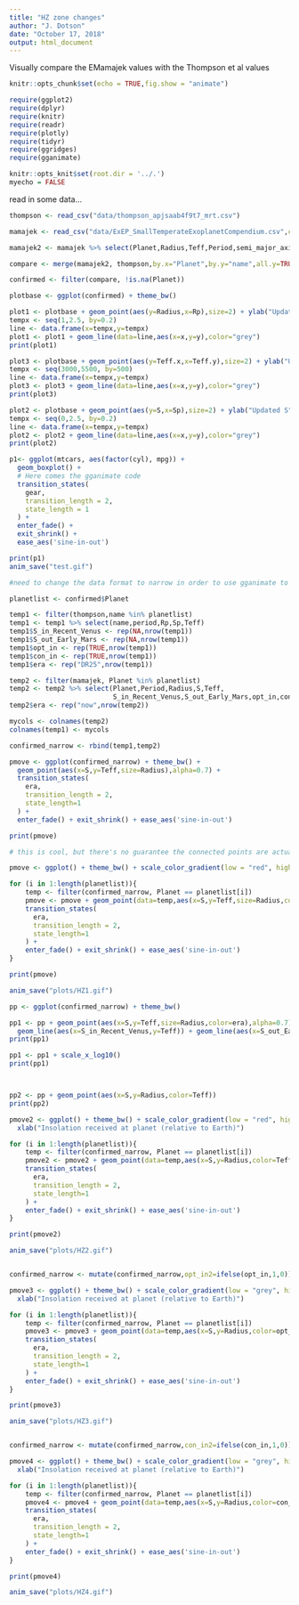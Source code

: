 ```yaml
---
title: "HZ zone changes"
author: "J. Dotson"
date: "October 17, 2018"
output: html_document
---
```


Visually compare the EMamajek values with the Thompson et al values


```r
knitr::opts_chunk$set(echo = TRUE,fig.show = "animate")

require(ggplot2)
require(dplyr)
require(knitr)
require(readr)
require(plotly)
require(tidyr)
require(ggridges)
require(gganimate)

knitr::opts_knit$set(root.dir = '../.')
myecho = FALSE
```

read in some data...

```r

thompson <- read_csv("data/thompson_apjsaab4f9t7_mrt.csv")

mamajek <- read_csv("data/ExEP_SmallTemperateExoplanetCompendium.csv",comment="#")


```



```r

mamajek2 <- mamajek %>% select(Planet,Radius,Teff,Period,semi_major_axis,S)

compare <- merge(mamajek2, thompson,by.x="Planet",by.y="name",all.y=TRUE)

confirmed <- filter(compare, !is.na(Planet))

```



```r

plotbase <- ggplot(confirmed) + theme_bw()

plot1 <- plotbase + geom_point(aes(y=Radius,x=Rp),size=2) + ylab("Updated Radius") + xlab("DR25 Radius")
tempx <- seq(1,2.5, by=0.2)
line <- data.frame(x=tempx,y=tempx)
plot1 <- plot1 + geom_line(data=line,aes(x=x,y=y),color="grey")
print(plot1)

plot3 <- plotbase + geom_point(aes(y=Teff.x,x=Teff.y),size=2) + ylab("Updated Teff") + xlab("DR25 Teff")
tempx <- seq(3000,5500, by=500)
line <- data.frame(x=tempx,y=tempx)
plot3 <- plot3 + geom_line(data=line,aes(x=x,y=y),color="grey")
print(plot3)

plot2 <- plotbase + geom_point(aes(y=S,x=Sp),size=2) + ylab("Updated S") + xlab("DR25 S")
tempx <- seq(0,2.5, by=0.2)
line <- data.frame(x=tempx,y=tempx)
plot2 <- plot2 + geom_line(data=line,aes(x=x,y=y),color="grey")
print(plot2)


```


```r
p1<- ggplot(mtcars, aes(factor(cyl), mpg)) + 
  geom_boxplot() + 
  # Here comes the gganimate code
  transition_states(
    gear,
    transition_length = 2,
    state_length = 1
  ) +
  enter_fade() + 
  exit_shrink() +
  ease_aes('sine-in-out')

print(p1)
anim_save("test.gif")
```

```r

#need to change the data format to narrow in order to use gganimate to do what I want...

planetlist <- confirmed$Planet

temp1 <- filter(thompson,name %in% planetlist)
temp1 <- temp1 %>% select(name,period,Rp,Sp,Teff)
temp1$S_in_Recent_Venus <- rep(NA,nrow(temp1))
temp1$S_out_Early_Mars <- rep(NA,nrow(temp1))
temp1$opt_in <- rep(TRUE,nrow(temp1))
temp1$con_in <- rep(TRUE,nrow(temp1))
temp1$era <- rep("DR25",nrow(temp1))

temp2 <- filter(mamajek, Planet %in% planetlist)
temp2 <- temp2 %>% select(Planet,Period,Radius,S,Teff,
                          S_in_Recent_Venus,S_out_Early_Mars,opt_in,con_in)
temp2$era <- rep("now",nrow(temp2))

mycols <- colnames(temp2)
colnames(temp1) <- mycols

confirmed_narrow <- rbind(temp1,temp2)

```

```r




pmove <- ggplot(confirmed_narrow) + theme_bw() +
  geom_point(aes(x=S,y=Teff,size=Radius),alpha=0.7) +
  transition_states(
    era,
    transition_length = 2,
    state_length=1
  ) +
  enter_fade() + exit_shrink() + ease_aes('sine-in-out')

print(pmove)

# this is cool, but there's no guarantee the connected points are actually the same planet...

```

```r

pmove <- ggplot() + theme_bw() + scale_color_gradient(low = "red", high = "gold")

for (i in 1:length(planetlist)){
    temp <- filter(confirmed_narrow, Planet == planetlist[i])
    pmove <- pmove + geom_point(data=temp,aes(x=S,y=Teff,size=Radius,color=Teff),alpha=0.7) + 
    transition_states(
      era,
      transition_length = 2,
      state_length=1
    ) +
    enter_fade() + exit_shrink() + ease_aes('sine-in-out')
}

print(pmove)

anim_save("plots/HZ1.gif")
```

```r

pp <- ggplot(confirmed_narrow) + theme_bw()

pp1 <- pp + geom_point(aes(x=S,y=Teff,size=Radius,color=era),alpha=0.7) +
  geom_line(aes(x=S_in_Recent_Venus,y=Teff)) + geom_line(aes(x=S_out_Early_Mars,y=Teff))
print(pp1)

pp1 <- pp1 + scale_x_log10()
print(pp1)




```


```r

pp2 <- pp + geom_point(aes(x=S,y=Radius,color=Teff))
print(pp2)


```


```r

pmove2 <- ggplot() + theme_bw() + scale_color_gradient(low = "red", high = "gold") +
  xlab("Insolation received at planet (relative to Earth)")

for (i in 1:length(planetlist)){
    temp <- filter(confirmed_narrow, Planet == planetlist[i])
    pmove2 <- pmove2 + geom_point(data=temp,aes(x=S,y=Radius,color=Teff,size=Radius),alpha=0.7) + 
    transition_states(
      era,
      transition_length = 2,
      state_length=1
    ) +
    enter_fade() + exit_shrink() + ease_aes('sine-in-out')
}

print(pmove2)

anim_save("plots/HZ2.gif")



```

```r

confirmed_narrow <- mutate(confirmed_narrow,opt_in2=ifelse(opt_in,1,0))

pmove3 <- ggplot() + theme_bw() + scale_color_gradient(low = "grey", high = "blue") +
  xlab("Insolation received at planet (relative to Earth)")

for (i in 1:length(planetlist)){
    temp <- filter(confirmed_narrow, Planet == planetlist[i])
    pmove3 <- pmove3 + geom_point(data=temp,aes(x=S,y=Radius,color=opt_in2,size=Radius),alpha=0.7) + 
    transition_states(
      era,
      transition_length = 2,
      state_length=1
    ) +
    enter_fade() + exit_shrink() + ease_aes('sine-in-out')
}

print(pmove3)

anim_save("plots/HZ3.gif")



```

```r

confirmed_narrow <- mutate(confirmed_narrow,con_in2=ifelse(con_in,1,0))

pmove4 <- ggplot() + theme_bw() + scale_color_gradient(low = "grey", high = "blue") +
  xlab("Insolation received at planet (relative to Earth)")

for (i in 1:length(planetlist)){
    temp <- filter(confirmed_narrow, Planet == planetlist[i])
    pmove4 <- pmove4 + geom_point(data=temp,aes(x=S,y=Radius,color=con_in2,size=Radius),alpha=0.7) + 
    transition_states(
      era,
      transition_length = 2,
      state_length=1
    ) +
    enter_fade() + exit_shrink() + ease_aes('sine-in-out')
}

print(pmove4)

anim_save("plots/HZ4.gif")



```

